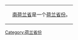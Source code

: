 {{Catnav|頁面分類|各種主題的頁面分類|按國家分類|各國行政區劃|荷蘭行政區劃}}

{{Commons category|South Holland}}
{|
|{{ClicksensitiveMapCategorySouthHolland}}||[[南荷兰省|南荷兰省]]是一个[[荷兰省份|荷兰省份]]。
|}

[[Category:荷兰省份|Category:荷兰省份]]